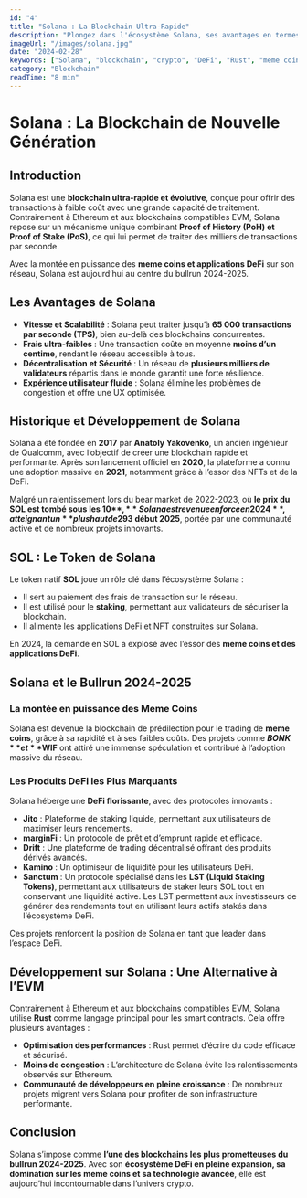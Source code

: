 ```yaml
---
id: "4"
title: "Solana : La Blockchain Ultra-Rapide"
description: "Plongez dans l'écosystème Solana, ses avantages en termes de rapidité et de coûts, ainsi que ses défis techniques."
imageUrl: "/images/solana.jpg"
date: "2024-02-28"
keywords: ["Solana", "blockchain", "crypto", "DeFi", "Rust", "meme coins", "Jito", "marginFi", "Drift", "Kamino", "Sanctum", "Bonk", "WIF"]
category: "Blockchain"
readTime: "8 min"
---
```


# Solana : La Blockchain de Nouvelle Génération

## Introduction

Solana est une **blockchain ultra-rapide et évolutive**, conçue pour offrir des transactions à faible coût avec une grande capacité de traitement. Contrairement à Ethereum et aux blockchains compatibles EVM, Solana repose sur un mécanisme unique combinant **Proof of History (PoH) et Proof of Stake (PoS)**, ce qui lui permet de traiter des milliers de transactions par seconde.

Avec la montée en puissance des **meme coins et applications DeFi** sur son réseau, Solana est aujourd’hui au centre du bullrun 2024-2025.

## Les Avantages de Solana

- **Vitesse et Scalabilité** : Solana peut traiter jusqu’à **65 000 transactions par seconde (TPS)**, bien au-delà des blockchains concurrentes.
- **Frais ultra-faibles** : Une transaction coûte en moyenne **moins d’un centime**, rendant le réseau accessible à tous.
- **Décentralisation et Sécurité** : Un réseau de **plusieurs milliers de validateurs** répartis dans le monde garantit une forte résilience.
- **Expérience utilisateur fluide** : Solana élimine les problèmes de congestion et offre une UX optimisée.

## Historique et Développement de Solana

Solana a été fondée en **2017** par **Anatoly Yakovenko**, un ancien ingénieur de Qualcomm, avec l’objectif de créer une blockchain rapide et performante. Après son lancement officiel en **2020**, la plateforme a connu une adoption massive en **2021**, notamment grâce à l’essor des NFTs et de la DeFi.

Malgré un ralentissement lors du bear market de 2022-2023, où **le prix du SOL est tombé sous les 10$**, **Solana est revenue en force en 2024**, atteignant un **plus haut de 293$ début 2025**, portée par une communauté active et de nombreux projets innovants.

## SOL : Le Token de Solana

Le token natif **SOL** joue un rôle clé dans l’écosystème Solana :

- Il sert au paiement des frais de transaction sur le réseau.
- Il est utilisé pour le **staking**, permettant aux validateurs de sécuriser la blockchain.
- Il alimente les applications DeFi et NFT construites sur Solana.

En 2024, la demande en SOL a explosé avec l’essor des **meme coins et des applications DeFi**.

## Solana et le Bullrun 2024-2025

### La montée en puissance des Meme Coins

Solana est devenue la blockchain de prédilection pour le trading de **meme coins**, grâce à sa rapidité et à ses faibles coûts. Des projets comme **$BONK** et **$WIF** ont attiré une immense spéculation et contribué à l’adoption massive du réseau.

### Les Produits DeFi les Plus Marquants

Solana héberge une **DeFi florissante**, avec des protocoles innovants :

- **Jito** : Plateforme de staking liquide, permettant aux utilisateurs de maximiser leurs rendements.
- **marginFi** : Un protocole de prêt et d’emprunt rapide et efficace.
- **Drift** : Une plateforme de trading décentralisé offrant des produits dérivés avancés.
- **Kamino** : Un optimiseur de liquidité pour les utilisateurs DeFi.
- **Sanctum** : Un protocole spécialisé dans les **LST (Liquid Staking Tokens)**, permettant aux utilisateurs de staker leurs SOL tout en conservant une liquidité active. Les LST permettent aux investisseurs de générer des rendements tout en utilisant leurs actifs stakés dans l’écosystème DeFi.

Ces projets renforcent la position de Solana en tant que leader dans l’espace DeFi.

## Développement sur Solana : Une Alternative à l’EVM

Contrairement à Ethereum et aux blockchains compatibles EVM, Solana utilise **Rust** comme langage principal pour les smart contracts. Cela offre plusieurs avantages :

- **Optimisation des performances** : Rust permet d’écrire du code efficace et sécurisé.
- **Moins de congestion** : L’architecture de Solana évite les ralentissements observés sur Ethereum.
- **Communauté de développeurs en pleine croissance** : De nombreux projets migrent vers Solana pour profiter de son infrastructure performante.

## Conclusion

Solana s’impose comme **l’une des blockchains les plus prometteuses du bullrun 2024-2025**. Avec son **écosystème DeFi en pleine expansion, sa domination sur les meme coins et sa technologie avancée**, elle est aujourd’hui incontournable dans l’univers crypto.
